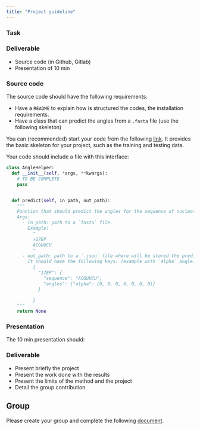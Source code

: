 ```yaml
---
title: "Project guideline"
---
```


### Task

:::{.callout-note}
### Deliverable
- Source code (in Github, Gitlab)
- Presentation of 10 min
:::


### Source code

The source code should have the following requirements:

- Have a `README` to explain how is structured the codes, the installation requirements.
- Have a class that can predict the angles from a `.fasta` file (use the following skeleton) 

You can (recommended) start your code from the following [link](https://github.com/EvryRNA/m2_geniomhe_rna_project/tree/main). It provides the basic skeleton for your project, such as the training and testing data. 

Your code should include a file with this interface: 
```python

class AngleHelper:
  def __init__(self, *args, **kwargs):
    # TO BE COMPLETE
    pass


  def predict(self, in_path, out_path):
    """
    Function that should predict the angles for the sequence of nucleotides
    Args:
      - in_path: path to a `fasta` file. 
        Example: 
          "
          >17EP
          ACGUUCU
          "
      - out_path: path to a `.json` file where will be stored the prediciton. 
        It should have the following keys: (example with `alpha` angle)
          {
            "17EP": {
              "sequence": "ACGUUCU",
              "angles": {"alpha": [0, 0, 0, 0, 0, 0, 0]}
            } 

          }
    """
    return None
```

### Presentation

The 10 min presentation should: 

:::{.callout-caution}
### Deliverable
- Present briefly the project 
- Present the work done with the results 
- Present the limits of the method and the project
- Detail the group contribution 
:::

## Group

Please create your group and complete the following [document](https://docs.google.com/spreadsheets/d/1XEne6tfJT_OS5oCT8iaOHTTYfovKcJ3uM6sCt4izyO8/edit?usp=sharing). 